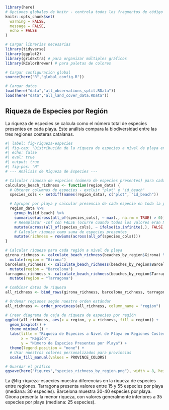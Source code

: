 ```r
library(here)
# Opciones globales de knitr - controla todos los fragmentos de código
knitr::opts_chunk$set(
  warning = FALSE,
  message = FALSE,
  echo = FALSE
)

# Cargar librerías necesarias
library(tidyverse)
library(ggplot2)
library(gridExtra) # para organizar múltiples gráficos
library(RColorBrewer) # para paletas de colores

# Cargar configuración global
source(here("R","global_config.R"))

# Cargar datos
load(here("data","all_observations_split.RData"))
load(here("data","all_land_cover_data.RData"))
```

## Riqueza de Especies por Región

La riqueza de especies se calcula como el número total de especies presentes en cada playa. Este análisis compara la biodiversidad entre las tres regiones costeras catalanas.

```r
#| label: fig-riqueza-especies
#| fig-cap: "Distribución de la riqueza de especies a nivel de playa en las tres regiones costeras, mostrando variaciones de biodiversidad entre playas de Tarragona, Barcelona y Girona"
#| echo: false
#| eval: true
#| output: true
#| fig-pos: "H"
# --- Análisis de Riqueza de Especies ---

# Calcular riqueza de especies (número de especies presentes) para cada playa
calculate_beach_richness <- function(region_data) {
  # Obtener columnas de especies - excluir "plot" e "id_beach"
  species_cols <- setdiff(names(region_data), c("plot", "id_beach"))

  # Agrupar por playa y calcular presencia de cada especie en toda la playa
  region_data %>%
    group_by(id_beach) %>%
    summarise(across(all_of(species_cols), ~ max(., na.rm = TRUE) > 0)) %>%
    # Reemplazar -Inf con FALSE (ocurre cuando todos los valores eran NA y usamos max con na.rm=TRUE)
    mutate(across(all_of(species_cols), ~ ifelse(is.infinite(.), FALSE, .))) %>%
    # Calcular riqueza como suma de especies presentes
    mutate(richness = rowSums(across(all_of(species_cols))))
}

# Calcular riqueza para cada región a nivel de playa
girona_richness <- calculate_beach_richness(beaches_by_region$Girona) %>%
  mutate(region = "Girona")
barcelona_richness <- calculate_beach_richness(beaches_by_region$Barcelona) %>%
  mutate(region = "Barcelona")
tarragona_richness <- calculate_beach_richness(beaches_by_region$Tarragona) %>%
  mutate(region = "Tarragona")

# Combinar datos de riqueza
all_richness <- bind_rows(girona_richness, barcelona_richness, tarragona_richness)

# Ordenar regiones según nuestro orden estándar
all_richness <- order_provinces(all_richness, column_name = "region")

# Crear diagrama de caja de riqueza de especies por región
ggplot(all_richness, aes(x = region, y = richness, fill = region)) +
  geom_boxplot() +
  theme_minimal() +
  labs(title = "Riqueza de Especies a Nivel de Playa en Regiones Costeras",
       x = "Región",
       y = "Número de Especies Presentes por Playa") +
  theme(legend.position = "none") +
  # Usar nuestros colores personalizados para provincias
  scale_fill_manual(values = PROVINCE_COLORS)

# Guardar el gráfico
ggsave(here("figures","species_richness_by_region.png"), width = 8, height = 6)
```

La @fig-riqueza-especies muestra diferencias en la riqueza de especies entre regiones. Tarragona presenta valores entre 15 y 55 especies por playa (mediana: 30 especies). Barcelona muestra 30-40 especies por playa. Girona presenta la menor riqueza, con valores generalmente inferiores a 35 especies por playa (mediana: 25 especies).